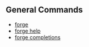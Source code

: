 ## General Commands

- [forge](/forge/reference/forge.mdx)
- [forge help](/forge/reference/forge-help.mdx)
- [forge completions](/forge/reference/forge-completions.mdx)
